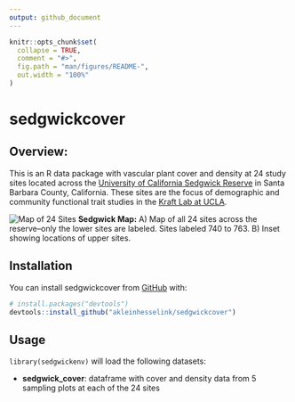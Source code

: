 ```yaml
---
output: github_document
---
```


<!-- README.md is generated from README.Rmd. Please edit that file -->

```r
knitr::opts_chunk$set(
  collapse = TRUE,
  comment = "#>",
  fig.path = "man/figures/README-",
  out.width = "100%"
)
```

# sedgwickcover

<!-- badges: start -->
<!-- badges: end -->

## Overview: 

This is an R data package with vascular plant cover and density at 24 study sites located across the [University of California Sedgwick Reserve](https://sedgwick.nrs.ucsb.edu/) in Santa Barbara County, California. These sites are the focus of demographic and community functional trait studies in the [Kraft Lab at UCLA](https://sites.lifesci.ucla.edu/eeb-kraft/).     

![Map of 24 Sites](man/figures/README-sedgwick_map.png)
__Sedgwick Map:__ A) Map of all 24 sites across the reserve--only the lower sites are labeled. Sites labeled 740 to 763. B) Inset showing locations of upper sites.
<!--sites mapped with the data-raw/map_sedgwick_ggmap.R script --> 

## Installation

You can install sedgwickcover from [GitHub](https://github.com/) with:

``` r
# install.packages("devtools")
devtools::install_github("akleinhesselink/sedgwickcover")
```

## Usage

`library(sedgwickenv)` will load the following datasets:

* __sedgwick_cover__: dataframe with cover and density data from 5 sampling plots at each of the 24 sites
